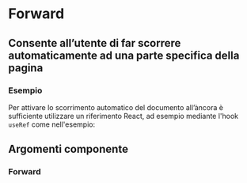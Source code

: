 
<Meta title='Documentazione/Componenti/Forward' of={Forward} />

# Forward

## Consente all’utente di far scorrere automaticamente ad una parte specifica della pagina

### Esempio

Per attivare lo scorrimento automatico del documento all’àncora è sufficiente utilizzare un riferimento React, ad esempio mediante l'hook `useRef` come nell'esempio:

<Canvas>
  <Story id='componenti-forward--esempi' />
</Preview>

## Argomenti componente

### Forward

<ArgsTable of={Forward} />
